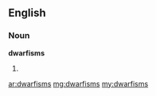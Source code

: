 ==English==

===Noun===
'''dwarfisms'''

# {{plural of|[[dwarfism]]}}

[[ar:dwarfisms]]
[[mg:dwarfisms]]
[[my:dwarfisms]]